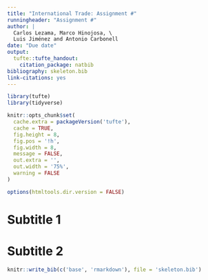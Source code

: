```yaml
---
title: "International Trade: Assignment #"
runningheader: "Assignment #"
author: |
  Carlos Lezama, Marco Hinojosa, \
  Luis Jiménez and Antonio Carbonell
date: "Due date"
output:
  tufte::tufte_handout:
    citation_package: natbib
bibliography: skeleton.bib
link-citations: yes
---
```


```r
library(tufte)
library(tidyverse)

knitr::opts_chunk$set(
  cache.extra = packageVersion('tufte'),
  cache = TRUE,
  fig.height = 8,
  fig.pos = '!h',
  fig.width = 8,
  message = FALSE,
  out.extra = '',
  out.width = '75%',
  warning = FALSE
)

options(htmltools.dir.version = FALSE)
```

# Subtitle 1

\newpage

# Subtitle 2

\newpage

```r
knitr::write_bib(c('base', 'rmarkdown'), file = 'skeleton.bib')
```
